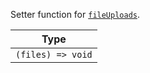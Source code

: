 Setter function for [`fileUploads`](../../../contexts/message-input-context.mdx#fileuploads).

| Type              |
| ----------------- |
| `(files) => void` |
